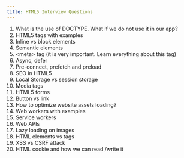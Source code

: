 ```yaml
---
title: HTML5 Interview Questions
---
```


1. What is the use of DOCTYPE. What if we do not use it in our app?
2. HTML5 tags with examples
3. Inline vs block elements
4. Semantic elements
5. &lt;meta&gt; tag (it is very important. Learn everything about this tag)
6. Async, defer
7. Pre-connect, prefetch and preload
8. SEO in HTML5
9. Local Storage vs session storage
10. Media tags
11. HTML5 forms
12. Button vs link
13. How to optimize website assets loading?
14. Web workers with examples
15. Service workers
16. Web APIs
17. Lazy loading on images
18. HTML elements vs tags
19. XSS vs CSRF attack
20. HTML cookie and how we can read /write it
